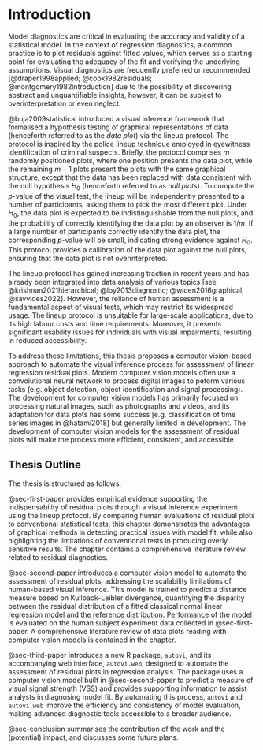 # Introduction {#sec-intro}

Model diagnostics are critical in evaluating the accuracy and validity of a statistical model. In the context of regression diagnostics, a common practice is to plot residuals against fitted values, which serves as a starting point for evaluating the adequacy of the fit and verifying the underlying assumptions. Visual diagnostics are frequently preferred or recommended [@draper1998applied; @cook1982residuals; @montgomery1982introduction] due to the possibility of discovering abstract and unquantifiable insights, however, it can be subject to overinterpretation or even neglect. 

@buja2009statistical introduced a visual inference framework that formalised a hypothesis testing of graphical representations of data (henceforth referred to as the _data plot_) via the lineup protocol. The protocol is inspired by the police lineup technique employed in eyewitness identification of criminal suspects. Briefly, the protocol comprises $m$ randomly positioned plots, where one position presents the data plot, while the remaining $m-1$ plots present the plots with the same graphical structure, except that the data has been replaced with data consistent with the null hypothesis $H_0$ (henceforth referred to as _null plots_). To compute the $p$-value of the visual test, the lineup will be independently presented to a number of participants, asking them to pick the most different plot. Under $H_0$, the data plot is expected to be indistinguishable from the null plots, and the probability of correctly identifying the data plot by an observer is $1/m$. If a large number of participants correctly identify the data plot, the corresponding $p$-value will be small, indicating strong evidence against $H_0$. This protocol provides a callibration of the data plot against the null plots, ensuring that the data plot is not overinterpreted.



The lineup protocol has gained increasing traction in recent years and has already been integrated into data analysis of various topics [see @krishnan2021hierarchical; @loy2013diagnostic; @widen2016graphical; @savvides2022]. However, the reliance of human assessment is a fundamental aspect of visual tests, which may restrict its widespread usage. The lineup protocol is unsuitable for large-scale applications, due to its high labour costs and time requirements. Moreover, it presents significant usability issues for individuals with visual impairments, resulting in reduced accessibility. 

To address these limitations, this thesis proposes a computer vision-based approach to automate the visual inference process for assessment of linear regression residual plots. Modern computer vision models often use a convolutional neural network to process digital images to peform various tasks (e.g. object detection, object identification and signal processing). The development for computer vision models has primarily focused on processing natural images, such as photographs and videos, and its adaptation for data plots has some success [e.g. classification of time series images in @hatami2018] but generally limited in development. The development of computer vision models for the assessment of residual plots will make the process more efficient, consistent, and accessible.



## Thesis Outline

The thesis is structured as follows.

@sec-first-paper provides empirical evidence supporting the indispensability of residual plots through a visual inference experiment using the lineup protocol. By comparing human evaluations of residual plots to conventional statistical tests, this chapter demonstrates the advantages of graphical methods in detecting practical issues with model fit, while also highlighting the limitations of conventional tests in producing overly sensitive results. The chapter contains a comprehensive literature review related to residual diagnostics. 

@sec-second-paper introduces a computer vision model to automate the assessment of residual plots, addressing the scalability limitations of human-based visual inference. This model is trained to predict a distance measure based on Kullback-Leibler divergence, quantifying the disparity between the residual distribution of a fitted classical normal linear regression model and the reference distribution. Performance of the model is evaluated on the human subject experiment data collected in @sec-first-paper. A comprehensive literature review of data plots reading with computer vision models is contained in the chapter.


@sec-third-paper introduces a new R package, `autovi`, and its accompanying web interface, `autovi.web`, designed to automate the assessment of residual plots in regression analysis. The package uses a computer vision model built in @sec-second-paper to predict a measure of visual signal strength (VSS) and provides supporting information to assist analysts in diagnosing model fit. By automating this process, `autovi` and `autovi.web` improve the efficiency and consistency of model evaluation, making advanced diagnostic tools accessible to a broader audience. 

@sec-conclusion summarises the contribution of the work and the (potential) impact, and discusses some future plans.
